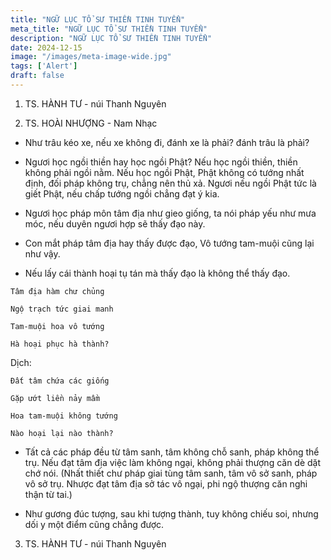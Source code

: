 ```yaml
---
title: "NGỮ LỤC TỔ SƯ THIỀN TINH TUYỂN"
meta_title: "NGỮ LỤC TỔ SƯ THIỀN TINH TUYỂN"
description: "NGỮ LỤC TỔ SƯ THIỀN TINH TUYỂN"
date: 2024-12-15
image: "/images/meta-image-wide.jpg"
tags: ['Alert']
draft: false
---
```


<div style="width: 50%; margin: auto">
  <Youtube client:load id="" title="" />
</div>

<div>

1. TS. HÀNH TƯ - núi Thanh Nguyên

2. TS. HOÀI NHƯỢNG - Nam Nhạc

- Như trâu kéo xe, nếu xe không đi, đánh xe là phải? đánh trâu là phải?

- Ngươi học ngồi thiền hay học ngồi Phật? Nếu học ngồi thiền, thiền không phải ngồi nằm. Nếu học ngồi Phật, Phật không có tướng nhất định, đối pháp không trụ, chẳng nên thủ xả. Ngươi nếu ngồi Phật tức là giết Phật, nếu chấp tướng ngồi chẳng đạt ý kia.

- Ngươi học pháp môn tâm địa như gieo giống, ta nói pháp yếu như mưa móc, nếu duyên ngươi hợp sẽ thấy đạo này.

- Con mắt pháp tâm địa hay thấy được đạo, Vô tướng tam-muội cũng lại như vậy.

- Nếu lấy cái thành hoại tụ tán mà thấy đạo là không thể thấy đạo.

```
Tâm địa hàm chư chủng

Ngộ trạch tức giai manh

Tam-muội hoa vô tướng

Hà hoại phục hà thành?
```

Dịch:

```
Đất tâm chứa các giống

Gặp ướt liền nảy mầm

Hoa tam-muội không tướng

Nào hoại lại nào thành?
```

- Tất cả các pháp đều từ tâm sanh, tâm không chỗ sanh, pháp không thể trụ. Nếu đạt tâm địa việc làm không ngại, không phải thượng căn dè dặt chớ nói. (Nhất thiết chư pháp giai tùng tâm sanh, tâm vô sở sanh, pháp vô sở trụ. Nhược đạt tâm địa sở tác vô ngại, phi ngộ thượng căn nghi thận từ tai.) 

- Như gương đúc tượng, sau khi tượng thành, tuy không chiếu soi, nhưng dối y một điểm cũng chẳng được.

3. TS. HÀNH TƯ - núi Thanh Nguyên






</div>